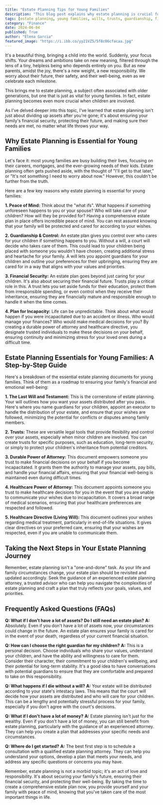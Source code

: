 ```yaml
---
title: "Estate Planning Tips for Young Families"
description: "This blog post explains why estate planning is crucial for young families and outlines essential documents like wills, trusts, and powers of attorney. It provides a step-by-step guide to help you secure your family's financial future and protect their well-being."
tags: [estate planning, young families, wills, trusts, guardianship, financial security, family law, legal documents, estate planning attorney, financial planning]
category: "Finance"
date: 2024-06-04
published: True
author: "Elena Garcia"
featured_image: "https://i.ibb.co/yy21VZ5/5f8c06cfacaa.jpg"
---
```



It's a beautiful thing, bringing a child into the world. Suddenly, your focus shifts. Your dreams and ambitions take on new meaning, filtered through the lens of a tiny, helpless being who depends entirely on you.  But as new parents, amidst the joy, there's a new weight, a new responsibility. We worry about their future, their safety, and their well-being, even as we celebrate each milestone. 

This brings me to estate planning, a subject often associated with older generations, but one that is just as vital for young families.  In fact, estate planning becomes even more crucial when children are involved. 

As I've delved deeper into this topic, I've learned that estate planning isn't just about dividing up assets after you're gone; it's about ensuring your family's financial security, protecting their future, and making sure their needs are met, no matter what life throws your way.

## Why Estate Planning is Essential for Young Families

Let's face it: most young families are busy building their lives, focusing on their careers, mortgages, and the ever-growing needs of their kids. Estate planning often gets pushed aside, with the thought of "I'll get to that later," or "It's not something I need to worry about now." However, this couldn't be further from the truth.

Here are a few key reasons why estate planning is essential for young families:

**1. Peace of Mind:**  Think about the "what ifs". What happens if something unforeseen happens to you or your spouse? Who will take care of your children? How will they be provided for?  Having a comprehensive estate plan in place offers incredible peace of mind. You can rest assured knowing that your family will be protected and cared for according to your wishes.

**2. Guardianship & Control:**  An estate plan gives you control over who cares for your children if something happens to you. Without a will, a court will decide who takes care of them. This could lead to your children being placed with someone you wouldn't have chosen, creating additional stress and heartache for your family.  A will lets you appoint guardians for your children and outline your preferences for their upbringing, ensuring they are cared for in a way that aligns with your values and priorities. 

**3.  Financial Security:** An estate plan goes beyond just caring for your children. It's also about securing their financial future.  Trusts play a critical role in this.  A trust lets you set aside funds for their education, protect them from irresponsible spending, or even control when they receive their inheritance, ensuring they are financially mature and responsible enough to handle it when the time comes. 

**4.  Plan for Incapacity:**  Life can be unpredictable.  Think about what would happen if you were incapacitated due to an accident or illness.  Who would manage your finances?  Who would make medical decisions for you?  By creating a durable power of attorney and healthcare directive, you designate trusted individuals to make these decisions on your behalf, ensuring continuity and minimizing stress for your loved ones during a difficult time. 

## Estate Planning Essentials for Young Families: A Step-by-Step Guide

Here's a breakdown of the essential estate planning documents for young families. Think of them as a roadmap to ensuring your family's financial and emotional well-being:

**1. The Last Will and Testament:**  This is the cornerstone of estate planning.  Your will outlines how you want your assets distributed after you pass.  Here's where you name guardians for your children, appoint an executor to handle the distribution of your estate, and ensure that your wishes are followed, minimizing the potential for conflicts or disputes among family members.

**2. Trusts:**  These are versatile legal tools that provide flexibility and control over your assets, especially when minor children are involved. You can create trusts for specific purposes, such as education, long-term security, or simply to protect your children's inheritance from potential creditors. 

**3.  Durable Power of Attorney:**  This document empowers someone you trust to make financial decisions on your behalf if you become incapacitated.  It grants them the authority to manage your assets, pay bills, and handle your financial affairs, ensuring that your financial well-being is maintained even during difficult times. 

**4.  Healthcare Power of Attorney:**  This document appoints someone you trust to make healthcare decisions for you in the event that you are unable to communicate your wishes due to incapacitation. It covers a broad range of medical scenarios, ensuring that your healthcare preferences are respected and followed.

**5.  Healthcare Directive (Living Will):**  This document outlines your wishes regarding medical treatment, particularly in end-of-life situations.  It gives clear directives on your preferred care, ensuring that your wishes are respected, even if you are unable to communicate them.

## Taking the Next Steps in Your Estate Planning Journey

Remember, estate planning isn't a "one-and-done" task.  As your life and family circumstances change, your estate plan should be revisited and updated accordingly.  Seek the guidance of an experienced estate planning attorney, a trusted advisor who can help you navigate the complexities of estate planning and craft a plan that truly reflects your goals, values, and priorities.

## Frequently Asked Questions (FAQs)

**Q:  What if I don't have a lot of assets? Do I still need an estate plan?**
**A:**  Absolutely.  Even if you don't have a lot of assets now, your circumstances could change in the future.  An estate plan ensures your family is cared for in the event of your death, regardless of your current financial situation.

**Q:  How can I choose the right guardian for my children?**
**A:**  This is a personal decision. Choose individuals who share your values, understand your children, and have the ability and willingness to care for them.  Consider their character, their commitment to your children's wellbeing, and their potential for long-term stability. It's a good idea to have conversations with potential guardians to ensure that they are comfortable and prepared to take on this responsibility.

**Q:  What happens if I die without a will?**
**A:**  Your estate will be distributed according to your state's intestacy laws.  This means that the court will decide how your assets are distributed and who will care for your children.  This can be a lengthy and potentially stressful process for your family, especially if you don't agree with the court's decisions.

**Q:  What if I don't have a lot of money?**
**A:**  Estate planning isn't just for the wealthy.  Even if you don't have a lot of money, you can still benefit from estate planning, particularly with the guidance of an experienced attorney.  They can help you create a plan that addresses your specific needs and circumstances.

**Q:  Where do I get started?**
**A:**  The best first step is to schedule a consultation with a qualified estate planning attorney. They can help you understand your options, develop a plan that meets your needs, and address any specific questions or concerns you may have. 

Remember, estate planning is not a morbid topic; it's an act of love and responsibility.  It's about securing your family's future, ensuring their financial security, and protecting their well-being.  By taking the time to create a comprehensive estate plan now, you provide yourself and your family with peace of mind, knowing that you've taken care of the most important things in life.